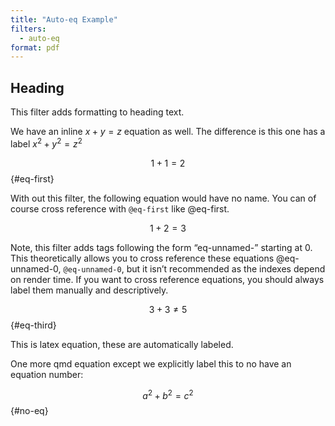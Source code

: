 ```yaml
---
title: "Auto-eq Example"
filters:
  - auto-eq
format: pdf
---
```


## Heading

This filter adds formatting to heading text.

We have an inline $x + y = z$ equation as well. The difference is this one has a label $x^2 +y^2 = z^2$

$$
1 + 1 = 2
$$ {#eq-first}

With out this filter, the following equation would have no name. You can of course cross reference with `@eq-first` like @eq-first.

$$
1 + 2 = 3
$$

Note, this filter adds tags following the form "eq-unnamed-<unnamedCount>" starting at 0. This theoretically allows you to cross reference these equations @eq-unnamed-0, `@eq-unnamed-0`, but it isn't recommended as the indexes depend on render time. If you want to cross reference equations, you should always label them manually and descriptively.

$$
3+3 \not= 5
$$ {#eq-third}

This is latex equation, these are automatically labeled.

\begin{equation}
4-1 = 3
\end{equation}

One more qmd equation except we explicitly label this to no have an equation number:

$$
a^2 + b^2 = c^2
$$ {#no-eq}
